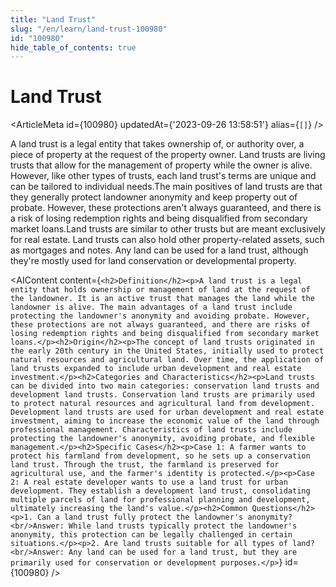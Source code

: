 ```yaml
---
title: "Land Trust"
slug: "/en/learn/land-trust-100980"
id: "100980"
hide_table_of_contents: true
---
```



# Land Trust

<ArticleMeta id={100980} updatedAt={'2023-09-26 13:58:51'} alias={`[]`} />
<div className='border-solid border-b border-t-0 my-4 border-[var(--ifm-color-gray-300)]' />

A land trust is a legal entity that takes ownership of, or authority over, a piece of property at the request of the property owner. Land trusts are living trusts that allow for the management of property while the owner is alive. However, like other types of trusts, each land trust's terms are unique and can be tailored to individual needs.The main positives of land trusts are that they generally protect landowner anonymity and keep property out of probate. However, these protections aren't always guaranteed, and there is a risk of losing redemption rights and being disqualified from secondary market loans.Land trusts are similar to other trusts but are meant exclusively for real estate. Land trusts can also hold other property-related assets, such as mortgages and notes. Any land can be used for a land trust, although they're mostly used for land conservation or developmental property.

<AIContent content={`<h2>Definition</h2><p>A land trust is a legal entity that holds ownership or management of land at the request of the landowner. It is an active trust that manages the land while the landowner is alive. The main advantages of a land trust include protecting the landowner's anonymity and avoiding probate. However, these protections are not always guaranteed, and there are risks of losing redemption rights and being disqualified from secondary market loans.</p><h2>Origin</h2><p>The concept of land trusts originated in the early 20th century in the United States, initially used to protect natural resources and agricultural land. Over time, the application of land trusts expanded to include urban development and real estate investment.</p><h2>Categories and Characteristics</h2><p>Land trusts can be divided into two main categories: conservation land trusts and development land trusts. Conservation land trusts are primarily used to protect natural resources and agricultural land from development. Development land trusts are used for urban development and real estate investment, aiming to increase the economic value of the land through professional management. Characteristics of land trusts include protecting the landowner's anonymity, avoiding probate, and flexible management.</p><h2>Specific Cases</h2><p>Case 1: A farmer wants to protect his farmland from development, so he sets up a conservation land trust. Through the trust, the farmland is preserved for agricultural use, and the farmer's identity is protected.</p><p>Case 2: A real estate developer wants to use a land trust for urban development. They establish a development land trust, consolidating multiple parcels of land for professional planning and development, ultimately increasing the land's value.</p><h2>Common Questions</h2><p>1. Can a land trust fully protect the landowner's anonymity?<br/>Answer: While land trusts typically protect the landowner's anonymity, this protection can be legally challenged in certain situations.</p><p>2. Are land trusts suitable for all types of land?<br/>Answer: Any land can be used for a land trust, but they are primarily used for conservation or development purposes.</p>`} id={100980} />
